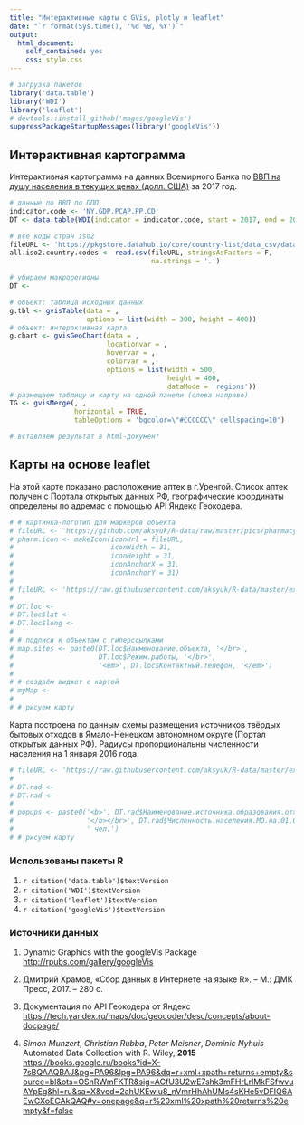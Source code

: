 ```yaml
---
title: "Интерактивные карты с GVis, plotly и leaflet"
date: "`r format(Sys.time(), '%d %B, %Y')`"
output:
  html_document:
    self_contained: yes
    css: style.css
---
```


```r
# загрузка пакетов
library('data.table')
library('WDI')
library('leaflet')
# devtools::install_github('mages/googleVis')
suppressPackageStartupMessages(library('googleVis'))
```


## Интерактивная картограмма  

Интерактивная картограмма на данных Всемирного Банка по [ВВП на душу населения в текущих ценах (долл. США)](https://data.worldbank.org/indicator/NY.GDP.PCAP.CD?view=chart) за 2017 год.     

```r
# данные по ВВП по ППП
indicator.code <- 'NY.GDP.PCAP.PP.CD'
DT <- data.table(WDI(indicator = indicator.code, start = 2017, end = 2017))

# все коды стран iso2
fileURL <- 'https://pkgstore.datahub.io/core/country-list/data_csv/data/d7c9d7cfb42cb69f4422dec222dbbaa8/data_csv.csv'
all.iso2.country.codes <- read.csv(fileURL, stringsAsFactors = F, 
                                   na.strings = '.')

# убираем макрорегионы
DT <- 

# объект: таблица исходных данных
g.tbl <- gvisTable(data = , 
                   options = list(width = 300, height = 400))
# объект: интерактивная карта
g.chart <- gvisGeoChart(data = , 
                        locationvar = , 
                        hovervar = ,
                        colorvar = , 
                        options = list(width = 500, 
                                       height = 400, 
                                       dataMode = 'regions'))
# размещаем таблицу и карту на одной панели (слева направо)
TG <- gvisMerge(, , 
                horizontal = TRUE, 
                tableOptions = 'bgcolor=\"#CCCCCC\" cellspacing=10')

# вставляем результат в html-документ

```


## Карты на основе leaflet    

На этой карте показано расположение аптек в г.Уренгой. Список аптек получен с Портала открытых данных РФ, географические координаты определены по адремас с помощью API Яндекс Геокодера.    

```r
# # картинка-логотип для маркеров объекта
# fileURL <- 'https://github.com/aksyuk/R-data/raw/master/pics/pharmacy-icon.png'
# pharm.icon <- makeIcon(iconUrl = fileURL, 
#                        iconWidth = 31,
#                        iconHeight = 31,
#                        iconAnchorX = 31,
#                        iconAnchorY = 31)
# 
# fileURL <- 'https://raw.githubusercontent.com/aksyuk/R-data/master/examples/Urengoy_pharmacies.csv'
# 
# DT.loc <- 
# DT.loc$lat <-
# DT.loc$long <- 
# 
# # подписи к объектам с гиперссылками
# map.sites <- paste0(DT.loc$Наименование.объекта, '</br>',
#                     DT.loc$Режим.работы, '</br>',
#                     '<em>', DT.loc$Контактный.телефон, '</em>')
# 
# # создаём виджет с картой
# myMap <- 
# 
# # рисуем карту

```

Карта построена по данным схемы размещения источников твёрдых бытовых отходов в Ямало-Ненецком автономном округе (Портал открытых данных РФ). Радиусы пропорциональны численности населения на 1 января 2016 года.    

```r
# fileURL <- 'https://raw.githubusercontent.com/aksyuk/R-data/master/examples/YNao_tbo.csv'
# 
# DT.rad <- 
# DT.rad <- 
# 
# popups <- paste0('<b>', DT.rad$Наименование.источника.образования.отходов,
#                  '</b></br>', DT.rad$Численность.населения.МО.на.01.01.2016.г.,
#                  ' чел.')
# # рисуем карту

```


### Использованы пакеты R  
<!-- ссылки получены функцией citation('имя_пакета')-->
  
1. `r citation('data.table')$textVersion`    
1. `r citation('WDI')$textVersion`    
1. `r citation('leaflet')$textVersion`    
1. `r citation('googleVis')$textVersion`    

### Источники данных   

1. Dynamic Graphics with the googleVis Package <http://rpubs.com/gallery/googleVis>      

1. Дмитрий Храмов, «Сбор данных в Интернете на языке R». – М.: ДМК Пресс, 2017. – 280 с.   

1. Документация по API Геокодера от Яндекс <https://tech.yandex.ru/maps/doc/geocoder/desc/concepts/about-docpage/>   

1. *Simon Munzert*, *Christian Rubba*, *Peter Meisner*, *Dominic Nyhuis* Automated Data Collection with R. Wiley, **2015** <https://books.google.ru/books?id=X-7sBQAAQBAJ&pg=PA96&lpg=PA96&dq=r+xml+xpath+returns+empty&source=bl&ots=OSnRWmFKTR&sig=ACfU3U2wE7shk3mFHrLrlMkFSfwvuAYpEg&hl=ru&sa=X&ved=2ahUKEwiu8_nVmrHhAhUMs4sKHe5vDFIQ6AEwCXoECAkQAQ#v=onepage&q=r%20xml%20xpath%20returns%20empty&f=false>   